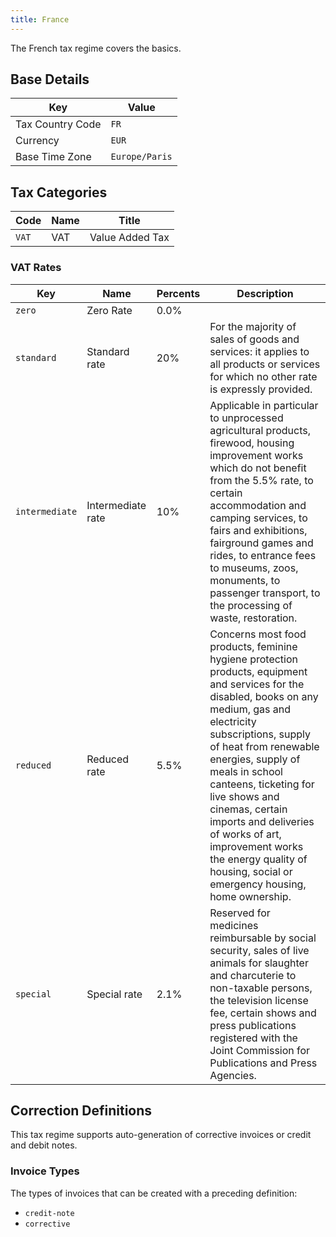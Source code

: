 ```yaml
---
title: France
---
```

The French tax regime covers the basics.

## Base Details

| Key | Value |
| --- | ----- |
| Tax Country Code | <code>FR</code> |
| Currency | <code>EUR</code> |
| Base Time Zone | <code>Europe/Paris</code> |

## Tax Categories

| Code | Name | Title |
| ---- | ---- | ----- |
| <code>VAT</code> | VAT | Value Added Tax |

### VAT Rates

| Key | Name | Percents | Description |
| --- | ---- | -------- | ----------- |
| <code>zero</code> | Zero Rate | 0.0% |  |
| <code>standard</code> | Standard rate | 20% | For the majority of sales of goods and services: it applies to all products or services for which no other rate is expressly provided. |
| <code>intermediate</code> | Intermediate rate | 10% | Applicable in particular to unprocessed agricultural products, firewood, housing improvement works which do not benefit from the 5.5% rate, to certain accommodation and camping services, to fairs and exhibitions, fairground games and rides, to entrance fees to museums, zoos, monuments, to passenger transport, to the processing of waste, restoration. |
| <code>reduced</code> | Reduced rate | 5.5% | Concerns most food products, feminine hygiene protection products, equipment and services for the disabled, books on any medium, gas and electricity subscriptions, supply of heat from renewable energies, supply of meals in school canteens, ticketing for live shows and cinemas, certain imports and deliveries of works of art, improvement works the energy quality of housing, social or emergency housing, home ownership. |
| <code>special</code> | Special rate | 2.1% | Reserved for medicines reimbursable by social security, sales of live animals for slaughter and charcuterie to non-taxable persons, the television license fee, certain shows and press publications registered with the Joint Commission for Publications and Press Agencies. |

## Correction Definitions

This tax regime supports auto-generation of corrective invoices
or credit and debit notes.

### Invoice Types

The types of invoices that can be created with a preceding definition:
- <code>credit-note</code>
- <code>corrective</code>